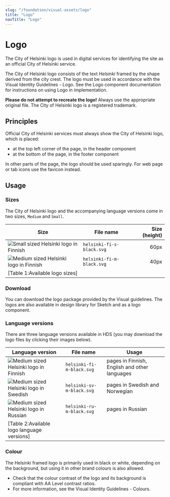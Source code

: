 ```yaml
---
slug: "/foundation/visual-assets/logo"
title: "Logo"
navTitle: "Logo"
---
```



# Logo

<LeadParagraph>The City of Helsinki logo is used in digital services for identifying the site as an official City of Helsinki service.</LeadParagraph>

The City of Helsinki logo consists of the text *Helsinki* framed by the shape derived from the city crest. The logo must be used in accordance with the <ExternalLink href="https://www.hel.fi/en/decision-making/information-on-helsinki/design-and-digitalisation/helsinki-brand-and-visual-identity/visual-identity-guidelines/download-elements#helsinki-framed-logos--helsinki-logos-">Visual Identity Guidelines - Logo</ExternalLink>. See the <InternalLink href="/components/logo">Logo component documentation</InternalLink> for instructions on using Logo in implementation.

**Please do not attempt to recreate the logo!** Always use the appropriate original file. The City of Helsinki logo is a registered trademark.

## Principles
Official City of Helsinki services must always show the City of Helsinki logo, which is placed:
- at the top left corner of the page, in the header component
- at the bottom of the page, in the footer component

In other parts of the page, the logo should be used sparingly. For web page or tab icons use the <InternalLink href="/foundation/visual-assets/favicon">favicon</InternalLink> instead.

## Usage

### Sizes
The City of Helsinki logo and the accompanying language versions come in two sizes, `Medium` and `Small`.

Size                                                                                                             | File name         | Size (height)                                        |
---------------------------------------------------------------------------------------------------------------------------- |-------------------|----------------------------------------------: |
<Image src="/images/foundation/visual-assets/logo/fi/s/helsinki-fi-s-black.svg" alt="Small sized Helsinki logo in Finnish" viewable />    | `helsinki-fi-s-black.svg`   | 60px |
<Image src="/images/foundation/visual-assets/logo/fi/m/helsinki-fi-m-black.svg" alt="Medium sized Helsinki logo in Finnish" viewable />    | `helsinki-fi-m-black.svg`   | 40px |
[Table 1:Available logo sizes]|

### Download
<p>You can <ExternalLink href="https://www.hel.fi/en/decision-making/information-on-helsinki/design-and-digitalisation/helsinki-brand-and-visual-identity/visual-identity-guidelines/download-elements#helsinki-framed-logos--helsinki-logos-">download the logo package</ExternalLink> provided by the Visual guidelines. The logos are also available in design library for Sketch and as a logo component.</p>

### Language versions
There are three language versions available in HDS (you may download the logo files by clicking their images below).

Language version                                                                                                                        | File name                   | Usage                                         |
--------------------------------------------------------------------------------------------------------------------------------------- |---------------------------- |---------------------------------------------- |
<Image src="/images/foundation/visual-assets/logo/fi/m/helsinki-fi-m-black.svg" alt="Medium sized Helsinki logo in Finnish" viewable /> | `helsinki-fi-m-black.svg`   | pages in Finnish, English and other languages |
<Image src="/images/foundation/visual-assets/logo/sv/m/helsinki-sv-m-black.svg" alt="Medium sized Helsinki logo in Swedish" viewable /> | `helsinki-sv-m-black.svg`   | pages in Swedish and Norwegian                |
<Image src="/images/foundation/visual-assets/logo/ru/m/helsinki-ru-m-black.svg" alt="Medium sized Helsinki logo in Russian" viewable /> | `helsinki-ru-m-black.svg`   | pages in Russian                              |
[Table 2:Available logo language versions]|

### Colour
The Helsinki framed logo is primarily used in black or white, depending on the background, but using it in other brand colours is also allowed.
- Check that the colour contrast of the logo and its background is compliant with <ExternalLink href="https://www.w3.org/TR/WCAG21/#contrast-minimum">AA Level contrast ratios</ExternalLink>.
- For more information, see the <ExternalLink href="https://www.hel.fi/en/decision-making/information-on-helsinki/design-and-digitalisation/helsinki-brand-and-visual-identity/visual-identity-guidelines/use-basic-elements#colours">Visual Identity Guidelines - Colours</ExternalLink>.

